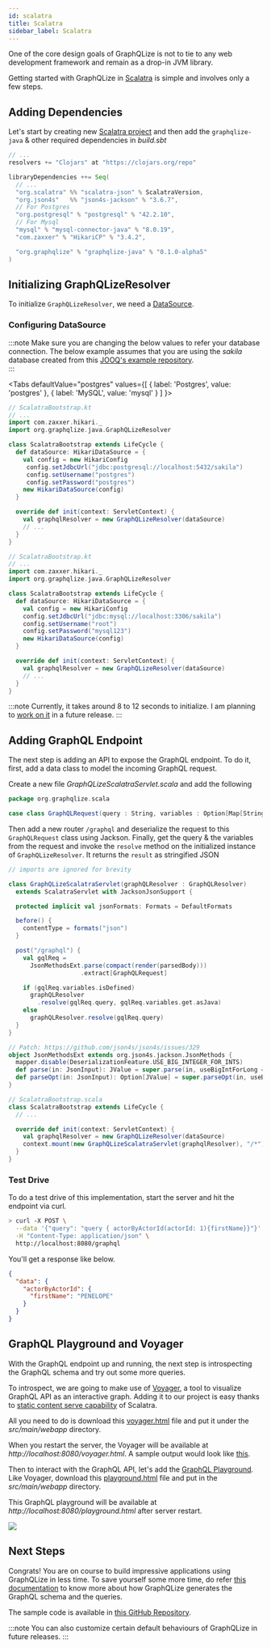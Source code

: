 ```yaml
---
id: scalatra
title: Scalatra
sidebar_label: Scalatra
---
```


One of the core design goals of GraphQLize is not to tie to any web development framework and remain as a drop-in JVM library.

Getting started with GraphQLize in [Scalatra](https://scalatra.org/) is simple and involves only a few steps.

## Adding Dependencies

Let's start by creating new [Scalatra project](https://scalatra.org/getting-started/first-project.html) and then add the `graphqlize-java` & other required dependencies in _build.sbt_

```scala {2,14}
// ...
resolvers += "Clojars" at "https://clojars.org/repo"

libraryDependencies ++= Seq(
  // ...
  "org.scalatra" %% "scalatra-json" % ScalatraVersion,
  "org.json4s"   %% "json4s-jackson" % "3.6.7",
  // For Postgres
  "org.postgresql" % "postgresql" % "42.2.10",
  // For Mysql
  "mysql" % "mysql-connector-java" % "8.0.19",
  "com.zaxxer" % "HikariCP" % "3.4.2",

  "org.graphqlize" % "graphqlize-java" % "0.1.0-alpha5"
)
```

## Initializing GraphQLizeResolver

To initialize `GraphQLizeResolver`, we need a [DataSource](https://docs.oracle.com/javase/7/docs/api/javax/sql/DataSource.html).

### Configuring DataSource

:::note
Make sure you are changing the below values to refer your database connection. The below example assumes that you are using the _sakila_ database created from this [JOOQ's example repository](https://github.com/jOOQ/jOOQ/tree/master/jOOQ-examples/Sakila).  
:::


<Tabs
  defaultValue="postgres"
  values={[
    { label: 'Postgres', value: 'postgres' },
    { label: 'MySQL', value: 'mysql' }
  ]
}>
<TabItem value="postgres">

```scala {16}
// ScalatraBootstrap.kt
// ...
import com.zaxxer.hikari._
import org.graphqlize.java.GraphQLizeResolver

class ScalatraBootstrap extends LifeCycle {
  def dataSource: HikariDataSource = {
    val config = new HikariConfig
     config.setJdbcUrl("jdbc:postgresql://localhost:5432/sakila")
     config.setUsername("postgres")
     config.setPassword("postgres")
    new HikariDataSource(config)
  }

  override def init(context: ServletContext) {
    val graphqlResolver = new GraphQLizeResolver(dataSource)
    // ...
  }
}
```

</TabItem>
<TabItem value="mysql">

```scala {16}
// ScalatraBootstrap.kt
// ...
import com.zaxxer.hikari._
import org.graphqlize.java.GraphQLizeResolver

class ScalatraBootstrap extends LifeCycle {
  def dataSource: HikariDataSource = {
    val config = new HikariConfig
    config.setJdbcUrl("jdbc:mysql://localhost:3306/sakila")
    config.setUsername("root")
    config.setPassword("mysql123")
    new HikariDataSource(config)
  }

  override def init(context: ServletContext) {
    val graphqlResolver = new GraphQLizeResolver(dataSource)
    // ...
  }
}
```

</TabItem>
</Tabs>

:::note
Currently, it takes around 8 to 12 seconds to initialize. I am planning to [work on it](https://github.com/graphqlize/graphqlize/issues/48) in a future release.
:::

## Adding GraphQL Endpoint

The next step is adding an API to expose the GraphQL endpoint. To do it, first, add a data class to model the incoming GraphQL request.

Create a new file _GraphQLizeScalatraServlet.scala_ and add the following

```scala
package org.graphqlize.scala

case class GraphQLRequest(query : String, variables : Option[Map[String, Object]])
```

Then add a new router `/graphql` and deserialize the request to this `GraphQLRequest` class using Jackson. Finally, get the query & the variables from the request and invoke the `resolve` method on the initialized instance of `GraphQLizeResolver`. It returns the `result` as stringified JSON

```scala {3,17-21}
// imports are ignored for brevity 

class GraphQLizeScalatraServlet(graphQLResolver : GraphQLResolver) 
  extends ScalatraServlet with JacksonJsonSupport {

  protected implicit val jsonFormats: Formats = DefaultFormats

  before() {
    contentType = formats("json")
  }

  post("/graphql") {
    val gqlReq = 
      JsonMethodsExt.parse(compact(render(parsedBody)))
                    .extract[GraphQLRequest]

    if (gqlReq.variables.isDefined)
      graphQLResolver
        .resolve(gqlReq.query, gqlReq.variables.get.asJava)
    else
      graphQLResolver.resolve(gqlReq.query)
  }
}

// Patch: https://github.com/json4s/json4s/issues/329
object JsonMethodsExt extends org.json4s.jackson.JsonMethods {
  mapper.disable(DeserializationFeature.USE_BIG_INTEGER_FOR_INTS)
  def parse(in: JsonInput): JValue = super.parse(in, useBigIntForLong = false)
  def parseOpt(in: JsonInput): Option[JValue] = super.parseOpt(in, useBigIntForLong = false)
}
```

```scala {7}
// ScalatraBootstrap.scala
class ScalatraBootstrap extends LifeCycle {
  // ...

  override def init(context: ServletContext) {
    val graphqlResolver = new GraphQLizeResolver(dataSource)
    context.mount(new GraphQLizeScalatraServlet(graphqlResolver), "/*")
  }
}
```

### Test Drive

To do a test drive of this implementation, start the server and hit the endpoint via curl.

```bash
> curl -X POST \
  --data '{"query": "query { actorByActorId(actorId: 1){firstName}}"}' \
  -H "Content-Type: application/json" \
  http://localhost:8080/graphql
```

You'll get a response like below.

```json
{
  "data": {
    "actorByActorId": {
      "firstName": "PENELOPE"
    }
  }
}
```

## GraphQL Playground and Voyager

With the GraphQL endpoint up and running, the next step is introspecting the GraphQL schema and try out some more queries. 

To introspect, we are going to make use of [Voyager](https://github.com/APIs-guru/graphql-voyager), a tool to visualize GraphQL API as an interactive graph. Adding it to our project is easy thanks to [static content serve capability](https://scalatra.org/getting-started/project-structure.html) of Scalatra. 

All you need to do is download this [voyager.html](https://github.com/graphqlize/graphqlize-demo/blob/master/scala/scalatra-graphqlize-demo-web-app/src/main/webapp/voyager.html) file and put it under the _src/main/webapp_ directory. 

When you restart the server, the Voyager will be available at _http://localhost:8080/voyager.html_. A sample output would look like [this](https://www.graphqlize.org/html/sakila-voyager.html).

Then to interact with the GraphQL API, let's add the [GraphQL Playground](https://github.com/prisma-labs/graphql-playground). Like Voyager, download this [playground.html](https://github.com/graphqlize/graphqlize-demo/blob/master/scala/scalatra-graphqlize-demo-web-app/src/main/webapp/playground.html) file and put in the _src/main/webapp_ directory. 

This GraphQL playground will be available at _http://localhost:8080/playground.html_ after server restart. 

![](/img/graphql-playground.png)

## Next Steps

Congrats! You are on course to build impressive applications using GraphQLize in less time. To save yourself some more time, do refer [this documentation](/docs/graphql_schema/types-and-fields) to know more about how GraphQLize generates the GraphQL schema and the queries. 

The sample code is available in [this GitHub Repository](https://github.com/graphqlize/graphqlize-demo/tree/master/scala/scalatra-graphqlize-demo-web-app).

:::note
You can also customize certain default behaviours of GraphQLize in future releases.
:::
